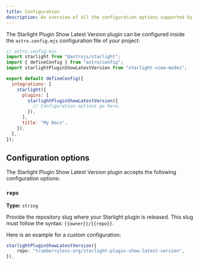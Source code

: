 ```yaml
---
title: Configuration
description: An overview of all the configuration options supported by the Starlight Plugin Show Latest Version plugin.
---
```


The Starlight Plugin Show Latest Version plugin can be configured inside the `astro.config.mjs` configuration file of your project:

```js {11}
// astro.config.mjs
import starlight from "@astrojs/starlight";
import { defineConfig } from "astro/config";
import starlightPluginShowLatestVersion from "starlight-view-modes";

export default defineConfig({
  integrations: [
    starlight({
      plugins: [
        starlightPluginShowLatestVersion({
          // Configuration options go here.
        }),
      ],
      title: "My Docs",
    }),
  ],
});
```

## Configuration options

The Starlight Plugin Show Latest Version plugin accepts the following configuration options:

### `repo`

**Type:** `string`

Provide the repository slug where your Starlight plugin is released.
This slug must follow the syntax: `{{owner}}/{{repo}}`.

Here is an example for a custom configuration:

```ts
starlightPluginShowLatestVersion({
    repo: "trueberryless-org/starlight-plugin-show-latest-version",
}),
```
